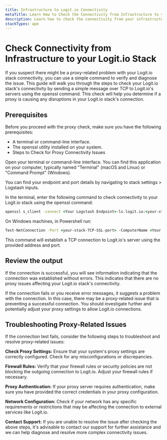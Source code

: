 ```yaml
---
title: Infrastructure to Logit.io Connectivity
metaTitle: Learn How to Check the Connectivity from Infrastructure to your Stack
description: Learn how to check the connectivity from your infrastructure to your Logit.io stack and diagnose connectivity issues
stackTypes: apm
---
```


# Check Connectivity from Infrastructure to your Logit.io Stack

If you suspect there might be a proxy-related problem with your Logit.io 
stack connectivity, you can use a simple command to verify and diagnose 
the issue. This guide will walk you through the steps to check your Logit.io 
stack's connectivity by sending a simple message over TCP to Logit.io's 
servers using the openssl command. This check will help you determine if a 
proxy is causing any disruptions in your Logit.io stack's connection.

## Prerequisites

Before you proceed with the proxy check, make sure you have the following prerequisites:

- A terminal or command-line interface.
- The openssl utility installed on your system.
- Steps to Check for Proxy Connectivity Issues

Open your terminal or command-line interface. You can find this application 
on your computer, typically named "Terminal" (macOS and Linux) or "Command Prompt" (Windows).

<Callout type="info">
  You can find your endpoint and port details by navigating to stack settings > Logstash inputs.
</Callout>

In the terminal, enter the following command to check connectivity 
to your Logit.io stack using the openssl command:

```cmd copy
openssl s_client -connect <Your Logstash Endpoint>-ls.logit.io:<your-stack-TCP-SSL-port>
```

On Windows machines, in Powershell run:

```cmd copy
Test-NetConnection -Port <your-stack-TCP-SSL-port> -ComputerName <Your Logstash Endpoint>-ls.logit.io -InformationLevel Detailed
```

This command will establish a TCP connection to Logit.io's server using the provided address and port.

## Review the output

If the connection is successful, you will see information indicating 
that the connection was established without errors. This indicates 
that there are no proxy issues affecting your Logit.io stack's connectivity.

If the connection fails or you receive error messages, it suggests 
a problem with the connection. In this case, there may be a proxy-related 
issue that is preventing a successful connection. You should investigate 
further and potentially adjust your proxy settings to allow Logit.io connections.

## Troubleshooting Proxy-Related Issues

If the connection test fails, consider the following steps 
to troubleshoot and resolve proxy-related issues:

**Check Proxy Settings:** Ensure that your system's proxy settings are correctly configured. Check for any misconfigurations or discrepancies.

**Firewall Rules:** Verify that your firewall rules or security policies are not blocking the outgoing connection to Logit.io. Adjust your firewall rules if necessary.

**Proxy Authentication:** If your proxy server requires authentication, make sure you have provided the correct credentials in your proxy configuration.

**Network Configuration:** Check if your network has any specific requirements or restrictions that may be affecting the connection to external services like Logit.io.

**Contact Support:** If you are unable to resolve the issue after checking the above steps, it's advisable to contact our support for further assistance and we can help diagnose and resolve more complex connectivity issues.
